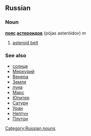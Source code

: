 ==Russian==
[[Category:Russian nouns]]
===Noun===
'''[[пояс]] [[астероид|астероидов]]''' (pójas asteróidov) ''m''

#[[asteroid belt]]

===See also===
*[[солнце]]
*[[Меркурий]]
*[[Венера]]
*[[Земля]]
*[[луна]]
*[[Марс]]
*[[Юпитер]]
*[[Сатурн]]
*[[Уран]]
*[[Нептун]]
*[[Плутон]]